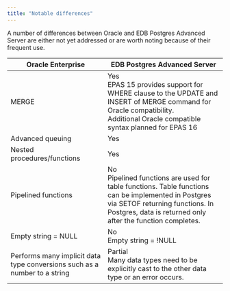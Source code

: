 ```yaml
---
title: "Notable differences"
---
```


A number of differences between Oracle and EDB Postgres Advanced Server are either not yet addressed or are worth noting because of their frequent use. 

| Oracle Enterprise            | EDB Postgres Advanced Server |
|------------------------------|------------------------------|
| MERGE                        | Yes <br/> EPAS 15 provides support for WHERE clause to the UPDATE and INSERT of MERGE command for Oracle compatibility. <br/> Additional Oracle compatible syntax planned for EPAS 16 | 
| Advanced queuing             | Yes                          |
| Nested procedures/functions  | Yes                          |
| Pipelined functions          | No <br/> Pipelined functions are used for table functions. Table functions can be implemented in Postgres via SETOF returning functions. In Postgres, data is returned only after the function completes. |
| Empty string = NULL          | No <br/> Empty string = !NULL         |
| Performs many implicit data type conversions such as a number to a string | Partial <br/> Many data types need to be explicitly cast to the other data type or an error occurs. |
